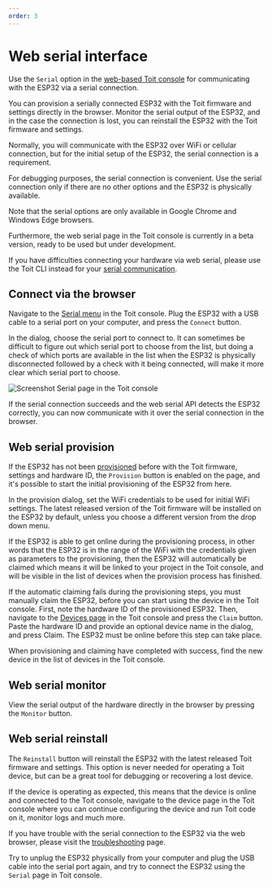 ```yaml
---
order: 3
---
```



# Web serial interface

Use the `Serial` option in the [web-based Toit console](https://console.toit.io/serial)
for communicating with the ESP32 via a serial connection.

You can provision a serially connected ESP32 with the Toit firmware and settings directly in the browser.
Monitor the serial output of the ESP32, and in the case the connection is lost, you can reinstall the
ESP32 with the Toit firmware and settings.

Normally, you will communicate with the ESP32 over WiFi or cellular connection, but for the initial setup of the ESP32, the serial
connection is a requirement.

For debugging purposes, the serial connection is convenient. Use the serial connection only if there are no other options
and the ESP32 is physically available.

<Note type="warning" title="Limitations">

Note that the serial options are only available in
Google Chrome and Windows Edge browsers.

Furthermore, the web serial page in the Toit console is currently in a beta version, ready to be used but under development.

If you have difficulties connecting your hardware via web serial, please use the Toit CLI instead for your [serial communication](../serialport).

</Note>

## Connect via the browser

Navigate to the [Serial menu](https://console.toit.io/serial) in the Toit console. Plug the ESP32 with a USB cable to a serial port on your computer,
and press the `Connect` button.

In the dialog, choose the serial port to connect to. It can sometimes be difficult to figure out which serial port to
choose from the list, but doing a check of which ports are available in the list when the ESP32 is physically disconnected followed by a
check with it being connected, will make it more clear which serial port to choose.

<img src={Serial} alt="Screenshot Serial page in the Toit console" />

If the serial connection succeeds and the web serial API detects the ESP32 correctly, you can now communicate with
it over the serial connection in the browser.

## Web serial provision

If the ESP32 has not been [provisioned](../provision) before with the Toit firmware, settings and hardware ID, the `Provision` button
is enabled on the page, and it's possible to start the initial provisioning of the ESP32 from here.

In the provision dialog, set the WiFi credentials to be used for initial WiFi settings. The latest released version of the Toit firmware
will be installed on the ESP32 by default, unless you choose a different version from the drop down menu.

If the ESP32 is able to get online during the provisioning process, in other words that the ESP32 is in the range of the
WiFi with the credentials given as parameters to the provisioning, then the ESP32 will automatically be claimed which means it will be linked
to your project in the Toit console, and will be visible in the list of devices when the provision process has finished.

If the automatic claiming fails during the provisioning steps, you must manually claim the ESP32, before you can start using the
device in the Toit console. First, note the hardware ID of the provisioned ESP32. Then, navigate to the [Devices page](https://console.toit.io/devices) in the Toit console and
press the `Claim` button. Paste the hardware ID and provide an optional device name in the dialog, and press Claim.
The ESP32 must be online before this step can take place.

When provisioning and claiming have completed with success, find the new device in the list of devices in the Toit console.

## Web serial monitor

View the serial output of the hardware directly in the browser by pressing the `Monitor` button.

## Web serial reinstall

The `Reinstall` button will reinstall the ESP32 with the latest released Toit firmware and settings. This option is never needed for operating
a Toit device, but can be a great tool for debugging or recovering a lost device.

If the device is operating as expected, this means that the device is online and connected to the Toit console,
navigate to the device page in the Toit console where you can continue configuring the device and run Toit code on it,
monitor logs and much more.

<Note title="Trouble with web serial?">

If you have trouble with the serial connection to the ESP32 via the web browser,
please visit the [troubleshooting](../serialport) page.

Try to unplug the ESP32 physically from your computer and plug the USB cable into the serial port again,
and try to connect the ESP32 using the `Serial` page in Toit console.

</Note>
